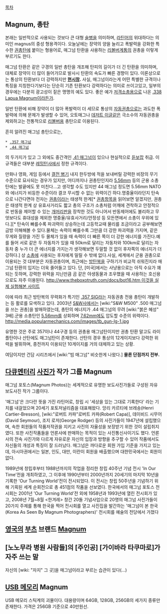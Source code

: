 [[목차]]

== Magnum, 총탄 ==
본래는 일반적으로 사용되는 것보다 큰 대형 [[술]]병을 의미하며, [[라틴어]]의 위대하다는 의미인 magnus의 중성 형용격이다. 오늘날에는 장약의 양을 늘리고 폭발력을 강화한 특수한 [[권총]]탄에 붙이는 형용어로, 매그넘 탄환을 사용하는 [[리볼버]]계통의 권총을 이렇게 부르기도 한다.

매그넘 탄환은 같은 구경의 일반 총탄을 개조해 탄피의 길이가 더 긴 탄환을 의미하며, 대체로 장약이 더 많이 들어가므로 발사시 탄환의 속도가 빠른 경향이 있다. 이론상으로는 통상의 탄환보다 더 강력하지만 '''[[현시창]].''' 사실, 매그넘이라는게 어떤 특별한 규격이나 특징을 지칭한다기보다는 단순히 기존 탄환보다 강력하다는 의미로 쓰이고있고, 일부의 경우에는 다분히 광고성이 짙은 명명의 예도 있다. 좋은 예가 [[저격소총]]용으로 나온 [[.338 Lapua Magnum]]이라든가.

일반 탄환에 비해 장약이 더 많아 폭발력이 더 세므로 통상의 [[자동권총]]으로는 과도한 폭발력에 의해 문제가 발생할 수 있어, 오토매그나 [[데저트 이글]]같은 극소수의 자동권총을 제외하고는 전통적으로 [[리볼버]]용 총탄으로 이용된다.

흔히 알려진 매그넘 총탄으로는,
 * [[.357 매그넘]]
 * [[.44 매그넘]]
의 두가지가 있고 그 외에도 중간격인 [[.41 매그넘]]이 있으나 현실적으로 [[듣보잡]] 취급. 이 규격들은 대부분 [[레밍턴]]사에서 정한 규격이다.


만화나 영화, 게임 등에서 [[결전 병기]] 내지 한두방에 적을 보내버릴 강력한 비장의 무기 수준으로 묘사되는 경우가 있지만, 어디까지나 권총탄인지라 [[5.56mm]] 등의 군용 소총탄에는 발끝에도 못 미친다...고 생각할 수도 있지만 44 매그넘 정도면 5.56mm NATO와 에너지가 비등한 수준이라 결코 무시할 수 없는 위력이긴 하다.명중율이라던지 탄속으로 나간다면야 전자는 [[권총]]이라는 태생적 한계[* [[권총]]항목을 읽어보면 알겠지만, 권총은 태생적 한계 상 유효사거리도 짧고 총의 구조가 소총처럼 어깨에 견착하고 안정적으로 반동을 제어할 수 있는 [[개머리판]]을 장착한 것도 아니어서 반동제어에도 불리하고 무엇보다도 휴대성을 제외한 명중율/유효사거리/안정성 등 모든면에서 소총이 우위에 있다.][* 탄속이 빠를수록 파괴력이 상승하는데 고등학교때 물리를 조금이라고 공부해보면 금방 이해해볼 수 있다.물체는 속력이 빠를수록 그만큼 더 강한 파괴력을 가지며, 같은 무게와 질량을 가진 두 물체가 있을 때 속력이 더 빠른 쪽이 더 강한 에너지를 가진다.예를 들어 서로 같은 두 자동차가 있을 때 50km로 달리는 자동차와 100km로 달리는 자동차 중 누가 더 큰 에너지를 가지는가 생각해보면 두말할 것 없이 후자쪽의 에너지가 더 강하다.] 상 [[소총]]에 사용되는 후자에게 밀릴 수 밖에 없다.사실, 세계에서 군용 권총으로 이용되는 것 대부분은 자동권총이며, 최근에는 [[방탄복]]을 구하기가 비교적 쉬워진지라 매그넘 탄환의 입지는 더욱 줄어들고 있다. 단, [미국]에서는 사냥용으로는 아직 수요가 꽤 되는 듯하며, 강력한 위력을 지닌만큼 곰 같은 야생동물과 조우했을 때 사용하는 호신용으로도 자주 이용된다.
[[http://www.theboxotruth.com/docs/bot16.htm 이것을 실제 실험해본 사이트]]

이에 따라 최근 방탄복의 무력화가 특기인 [[.357 SIG]]라는 자동권총 전용 총탄이 개발하는 등 활로를 모색하고 있다. 2003년 [[S&W]]사에서는 [wiki:"S&W M500" .500 매그넘을 쓰는 권총]을 발매하였는데, 총탄의 에너지가 .44 매그넘의 무려 [wiki:"붉은 혜성" 3배].군용 소총탄인 [[5.56mm]]를 상회하며 [[7.62mm]]에도 압도할 수준의 위력이다.
[[http://media.popularmechanics.com/images/tb_gun-lg-1.jpg]]

유명한 것은 주로 357이나 44구경 등의 권총용 매그넘탄이지만 권총 탄환 말고도 라이플탄이나 산탄에도 매그넘탄이 존재한다. 산탄의 경우 통상의 12게이지보다 강력한 위력을 발휘하며, 종전까지 이용되던 10게이지를 거의 대체하고 있는 상황.

여담이지만 건담 시리즈에서 [wiki:"빔 매그넘" 비슷한게 나왔다.] '''물론 단점까지 전부.'''

== [[다큐멘터리]] [[사진가]] 작가 그룹 Magnum  ==

매그넘 포토스(Magnum Photos)는 세계적으로 유명한 보도사진가들로 구성된 자유 보도사진 작가 그룹이다.

'매그넘'은 크다란 뜻을 가진 라틴어로, 창립 시 '세상을 있는 그대로 기록한다' 라는 기치를 내걸었으며 20세기 포토저널리즘을 대표해왔다. 앙리 카르티에 브레송(Henri Cartier-Bresson), [wiki:"로버트 카파"로버트 카파(Robert Capa)], 데이비드 시무어(David Seymour), 조지 로저(George Rodger) 등의 사진가들이 1947년에 설립했으며, 속한 회원들의 작품저작권을 지키고 사진의 자율성을 보장받기 위한 것이 설립취지였다. 또한 사진작품들을 언론사에 판매하는 목적이 있는 사진통신사이기도 했다. 언론사의 전속 사진가와 다르게 자유로운 자신의 입장과 방향을 추구할 수 있어 작품에서도 자신들의 개성과 특징이 잘 드러났다. 매그넘은 까다로운 회원 가입 기준을 가지고 있는데, 아시아권에서는 일본, 인도, 대만, 이란이 회원을 배출했으며 대한민국에서는 회원이 없다.

1989년에 창립후부터 1988년까지의 작업을 정리한 창립 40주년 기념 전시 'In Our Time'전을 개최하였고, 그 이후에 1990년부터 2000년까지 20세기의 마지막 10년을 기록한 'Our Turning World'전이 전시되었다. 이 전시는 창립 50주년을 기념하기 위해 기획된 세계 순회전으로 총 451점의 작품을 선보였다. 한국에서의 매그넘 포토스 전시회는 2001년 'Our Turning World'전 외에 1958년과 1993년에 열린 전시회가 있고, 2008년 7월~8월 <한겨레> 창간 20돌 기념사업으로 20명의 매그넘 사진가들이 20가지 주제를 통해 한국을 찍어 전시회를 열고 사진집을 발간하는 '매그넘이 본 한국(Korea As Seen By Magnum Photographers)' 전시회를 예술의 전당에서 가졌다


== [[영국]]의 [[부츠]] 브랜드 [[Magnum]] ==

== [노노무라 병원 사람들]의 [주인공] [가이바라 타쿠마로]가 자주 쓰는 말 ==
자신의 [wiki: "자지" 그 곳]을 매그넘이라고 부르는 습관이 있다(...)

== [[USB 메모리]] Magnum ==
USB 메모리 스틱계의 괴물이다. 대용량이며 64GB, 128GB, 256GB의 세가지 종류만 존재한다. 가격은 256GB 기준으로 40만원선. 
